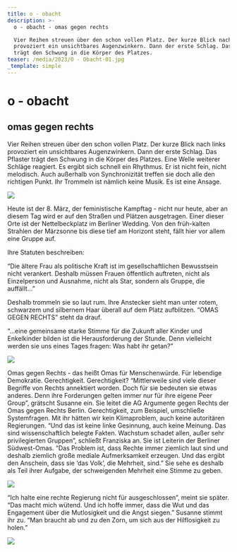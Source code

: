 ```yaml
---
title: o - obacht
description: >-
  o - obacht - omas gegen rechts

  Vier Reihen streuen über den schon vollen Platz. Der kurze Blick nach links
  provoziert ein unsichtbares Augenzwinkern. Dann der erste Schlag. Das Pflaster
  trägt den Schwung in die Körper des Platzes. 
teaser: /media/2023/O - Obacht-01.jpg
_template: simple
---
```


# o - obacht

## omas gegen rechts

Vier Reihen streuen über den schon vollen Platz. Der kurze Blick nach links provoziert ein unsichtbares Augenzwinkern. Dann der erste Schlag. Das Pflaster trägt den Schwung in die Körper des Platzes. Eine Welle weiterer Schläge reagiert. Es ergibt sich schnell ein Rhythmus. Er ist nicht fein, nicht melodisch. Auch außerhalb von Synchronizität treffen sie doch alle den richtigen Punkt. Ihr Trommeln ist nämlich keine Musik. Es ist eine Ansage.

![](</media/2023/o obacht.jpg>)


Heute ist der 8. März, der feministische Kampftag - nicht nur heute, aber an diesem Tag wird er auf den Straßen und Plätzen ausgetragen. Einer dieser Orte ist der Nettelbeckplatz im Berliner Wedding. Von den früh-kalten Strahlen der Märzsonne bis diese tief am Horizont steht, fällt hier vor allem eine Gruppe auf.

Ihre Statuten beschreiben:

“Die ältere Frau als politische Kraft ist im gesellschaftlichen Bewusstsein nicht verankert. Deshalb müssen Frauen öffentlich auftreten, nicht als Einzelperson und Ausnahme, nicht als Star, sondern als Gruppe, die auffällt…”

Deshalb trommeln sie so laut rum. Ihre Anstecker sieht man unter rotem, schwarzem und silbernem Haar überall auf dem Platz aufblitzen. “OMAS GEGEN RECHTS” steht da drauf.

“...eine gemeinsame starke Stimme für die Zukunft aller Kinder und Enkelkinder bilden ist die Herausforderung der Stunde. Denn vielleicht werden sie uns eines Tages fragen: Was habt ihr getan?”

![](</media/2023/Obacht 02.jpg>)

Omas gegen Rechts - das heißt Omas für Menschenwürde. Für lebendige Demokratie. Gerechtigkeit. Gerechtigkeit? “Mittlerweile sind viele dieser Begriffe von Rechts annektiert worden. Doch für sie bedeuten sie etwas anderes. Denn ihre Forderungen gelten immer nur für ihre eigene Peer Group”, grätscht Susanne ein. Sie leitet die AG Argumente gegen Rechts der Omas gegen Rechts Berlin. Gerechtigkeit, zum Beispiel, umschließe Systemfragen. Mit ihr hätten wir kein Klimaproblem, auch keine autoritären Regierungen. “Und das ist keine linke Gesinnung, auch keine Meinung. Das sind wissenschaftlich belegte Fakten. Wachstum schadet allen, außer sehr privilegierten Gruppen”, schließt Franziska an. Sie ist Leiterin der Berliner Südwest-Omas. “Das Problem ist, dass Rechte immer ziemlich laut sind und deshalb ziemlich große mediale Aufmerksamkeit erzeugen. Und das ergibt den Anschein, dass sie ‘das Volk’, die Mehrheit, sind.” Sie sehe es deshalb als Teil ihrer Aufgabe, der schweigenden Mehrheit eine Stimme zu geben.

![](</media/2023/Obacht 03.jpg>)


“Ich halte eine rechte Regierung nicht für ausgeschlossen”, meint sie später. “Das macht mich wütend. Und ich hoffe immer, dass die Wut und das Engagement über die Mutlosigkeit und die Angst siegen.” Susanne stimmt ihr zu. “Man braucht ab und zu den Zorn, um sich aus der Hilflosigkeit zu holen.”

![](</media/2023/Obacht  04.jpg>)

